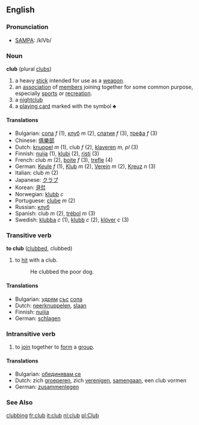 ==English==

===Pronunciation===
*[[w:SAMPA|SAMPA]]: /klVb/

===Noun===
'''club''' (plural [[clubs]])

# a heavy [[stick]] intended for use as a [[weapon]].
# an [[association]] of [[member]]s joining together for some common purpose, especially [[sports]] or [[recreation]].
# a [[nightclub]]
# a [[playing card]] marked with the symbol &clubs;

====Translations====

*Bulgarian: [[сопа]] ''f'' (1), [[клуб]] ''m'' (2), [[спатия]] ''f'' (3), [[трефа]] ''f'' (3)
*Chinese: [[俱樂部]]
*Dutch: [[knuppel]] ''m'' (1), club ''f'' (2), [[klaveren]] ''m, pl'' (3)
*Finnish: [[nuija]] (1), [[klubi]] (2), [[risti]] (3)
*French: club ''m'' (2), [[boite]] ''f'' (3), [[trefle]] (4)
*German: [[Keule]] ''f'' (1), [[Klub]] ''m'' (2), [[Verein]] ''m'' (2), [[Kreuz]] ''n'' (3)
*Italian: club ''m'' (2)
*Japanese: [[クラブ]]
*Korean: [[클럽]]
*Norwegian: [[klubb]] ''c''
*Portuguese: [[clube]] ''m'' (2)
*Russian: [[клуб]]
*Spanish: club ''m'' (2), [[trébol]] ''m'' (3)
*Swedish: [[klubba]] ''c'' (1), [[klubb]] ''c'' (2), [[klöver]] ''c'' (3)

===Transitive verb===
'''to club''' ([[clubbed]], clubbed)

# to [[hit]] with a club.
#: He clubbed the poor dog.

====Translations====
*Bulgarian: [[удрям]] [[със]] [[сопа]]
*Dutch: [[neerknuppelen]], [[slaan]]
*Finnish: [[nuijia]]
*German: [[schlagen]]

===Intransitive verb===

# to [[join]] together to [[form]] a [[group]].

====Translations====
*Bulgarian: [[обединявам се]]
*Dutch: zich [[groeperen]], zich [[verenigen]], [[samengaan]], een club vormen
*German: [[zusammenlegen]]

===See Also===
[[clubbing]]
[[fr:club]]
[[it:club]]
[[nl:club]]
[[pl:Club]]